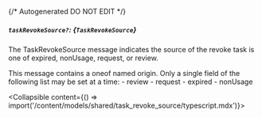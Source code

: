 {/* Autogenerated DO NOT EDIT  */}

##### `taskRevokeSource?`: *{`TaskRevokeSource`}*
The TaskRevokeSource message indicates the source of the revoke task is one of expired, nonUsage, request, or review.

This message contains a oneof named origin. Only a single field of the following list may be set at a time:
  \- review
  \- request
  \- expired
  \- nonUsage

<Collapsible content={() => import('/content/models/shared/task_revoke_source/typescript.mdx')}>
</Collapsible>

